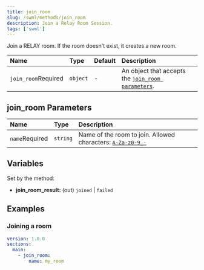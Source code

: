 ```yaml
---
title: join_room
slug: /swml/methods/join_room
description: Join a Relay Room Session.
tags: ['swml']
---
```


Join a RELAY room. If the room doesn't exist, it creates a new room.

| Name                                                      | Type     | Default | Description                                                                 |
|:----------------------------------------------------------|:---------|:--------|:----------------------------------------------------------------------------|
| `join_room`<span className="required-arg">Required</span> | `object` | -       | An object that accepts the [`join_room parameters`](#join_room-parameters). |

## **join_room Parameters**

| Name                                                 | Type     | Description                                                                                                      |
|:-----------------------------------------------------|:---------|:-----------------------------------------------------------------------------------------------------------------|
| `name`<span className="required-arg">Required</span> | `string` | Name of the room to join. Allowed characters: [`A-Za-z0-9_-`](/rest/signalwire-rest/endpoints/video/create-room) |

## **Variables**

Set by the method:

- **join_room_result:** (out) `joined` | `failed`

## **Examples**

### Joining a room

```yaml andJson
version: 1.0.0
sections:
  main:
    - join_room:
        name: my_room
```

